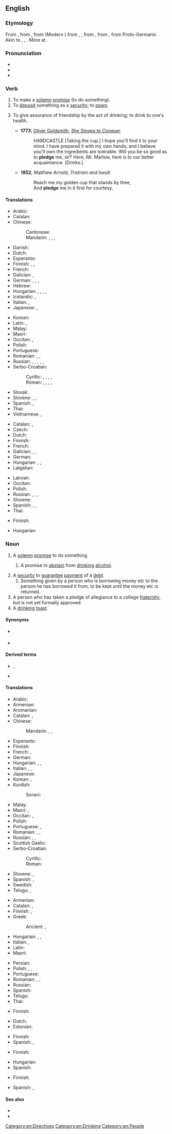 ==English==
{{slim-wikipedia}}

===Etymology===
From {{etyl|enm|en}} {{m|enm|plege}}, from {{etyl|xno|en}} {{m|fro|plege}}, from {{etyl|fro|en}} {{m|fro|plege}} (Modern {{cog|fr|pleige}}) from {{etyl|ML.|en}} {{m|la|plevium}}, {{m|la|plebium}}, from {{etyl|ML.|en}} {{m|la|plebiō||I pledge}}, from {{etyl|frk|en}} {{m|frk|*plegan||to pledge; to support; to guarantee}}, from Proto-Germanic {{m|gem-pro|*plehaną||to care about, be concerned with}}. Akin to {{cog|goh|pflegan||to take care of, be accustomed to}}, {{cog|osx|plegan||to vouch for}}, {{cog|ang|plēon||to risk, endanger}}. More at {{l|en|plight}}.

===Pronunciation===
* {{IPA|en|/plɛdʒ/}}
* {{audio|en|en-us-pledge.ogg|Audio (US)}}
* {{rhymes|en|ɛdʒ}}
<!-- 1 syllable words !-->

===Verb===
{{en-verb|pledg}}

# To make a [[solemn]] [[promise]] (to do something).
# To [[deposit]] something as a [[security]]; to [[pawn]].
# {{lb|en|transitive}} To give assurance of friendship by the act of drinking; to drink to one's health.
#* '''1773''', [[w:Oliver Goldsmith|Oliver Goldsmith]], ''[[s:She Stoops to Conquer|She Stoops to Conquer]]''
#*: HARDCASTLE [Taking the cup.] I hope you'll find it to your mind. I have prepared it with my own hands, and I believe you'll own the ingredients are tolerable. Will you be so good as to '''pledge''' me, sir? Here, Mr. Marlow, here is to our better acquaintance. [Drinks.]
#* '''1852''', Matthew Arnold, ''Tristram and Iseult''
#*: Reach me my golden cup that stands by thee,
#*: And '''pledge''' me in it first for courtesy.

====Translations====
{{trans-top|to make a solemn promise}}
* Arabic: {{t|ar|تَعَهدَ}}
* Catalan: {{t+|ca|prometre}}
* Chinese:
*: Cantonese: {{t|yue|誓|tr=sai6|sc=Hani}}
*: Mandarin: {{t+|cmn|發誓|sc=Hani}}, {{t+|cmn|发誓|tr=fāshì|sc=Hani}}, {{t+|cmn|保證|sc=Hani}}, {{t+|cmn|保证|tr=bǎozhèng|sc=Hani}}
* Danish:
* Dutch: {{t|nl|plechtig beloven}}
* Esperanto: {{t-needed|eo}}
* Finnish: {{t+|fi|luvata}}, {{t+|fi|sitoutua}}, {{t|fi|lupautua}}
* French: {{t+|fr|promettre}}
* Galician: {{t|gl|estocar}}, {{t|gl|prometer}}
* German: {{t+|de|zusichern}}, {{t+|de|versprechen}}, {{t+|de|geloben}}, {{t+|de|zusagen}}
* Hebrew: {{t|he|נשבע|tr=nishbá|sc=Hebr}}
* Hungarian: {{t+|hu|ígér}}, {{t+|hu|megígér}}, {{t+|hu|esküszik}}, {{t|hu|szavát adja}}, {{t|hu|[[elkötelez]]i [[magát]]}}
* Icelandic: {{t+|is|sverja}}, {{t+|is|lofa}}
* Italian: {{t+|it|promettere}}, {{t+|it|impegnarsi}}
* Japanese: {{t+|ja|公約|tr=kōyaku suru|alt=公約する}}, {{t+|ja|保証|tr=ほしょうする, hoshō suru|alt=保証する|sc=Jpan}}
{{trans-mid}}
* Korean: {{t+|ko|서약}}
* Latin: {{t|la|spondere}}, {{t|la|vovere}}
* Malay: {{t|ms|ikrar}}
* Maori: {{t|mi|oati}}
* Occitan: {{t+|oc|prometre}}, {{t+|oc|jurar}}
* Polish: {{t+|pl|obiecać}}
* Portuguese: {{t+|pt|prometer}}
* Romanian: {{t+|ro|promite}}, {{t+|ro|garanta}}, {{t+|ro|jura}}
* Russian: {{t+|ru|обеща́ть|impf}}, {{t+|ru|пообеща́ть|pf}}, {{t+|ru|заверя́ть|impf}}, {{t+|ru|заве́рить|pf}}, {{t+|ru|кля́сться|impf}}, {{t+|ru|покля́сться|pf}}
* Serbo-Croatian:
*: Cyrillic: {{t|sh|залога}}, {{t|sh|завет}}, {{t|sh|завјет}}, {{t|sh|обећање}}, {{t|sh|присега}}
*: Roman: {{t+|sh|zaloga}}, {{t+|sh|zavet}}, {{t+|sh|zavjet}}, {{t+|sh|obećanje}}, {{t+|sh|prisega}}
* Slovak: {{t|sk|zástava}}
* Slovene: {{t|sl|zapriseči}}, {{t|sl|zavezati se}}, {{t|sl|zaobljubiti se}}
* Spanish: {{t+|es|prometer}}, {{t+|es|jurar}}
* Thai: {{t-needed|th}}
* Vietnamese: {{t+|vi|cam kết}}, {{t+|vi|thề}}
{{trans-bottom}}

{{trans-top|to deposit something as a security; to pawn}}
* Catalan: {{t+|ca|penyorar}}, {{t+|ca|empenyorar}}
* Czech: {{t+|cs|zastavit}}
* Dutch: {{t+|nl|verpanden}}
* Finnish: {{t+|fi|pantata}}
* French: {{t|fr|mettre en gage}}
* Galician: {{t|gl|gravecer}}, {{t|gl|engaxar}}, {{t|gl|piñorar}}
* German: {{t+|de|verpfänden}}
* Hungarian: {{t|hu|[[zálog]]ba [[ad]]}}, {{t+|hu|elzálogosít}}, {{t|hu|[[biztosíték]]ul, [[fedezet|fedezetül]] [[ad]]}}
* Latgalian: {{t|ltg|aizlyka}}
{{trans-mid}}
* Latvian: {{t|lv|ķīla}}
* Occitan: {{t|oc|empenhar}}
* Polish: {{t|pl|złożyć zastaw}}
* Russian: {{t|ru|[[отдава́ть]] в [[зало́г]]|impf}}, {{t|ru|[[отда́ть]] в [[зало́г]]|pf}}, {{t+|ru|закла́дывать|impf}}, {{t+|ru|заложи́ть|pf}}
* Slovene: {{t|sl|zastaviti}}
* Spanish: {{t+|es|hipotecar}}, {{t+|es|empeñar}}, {{t+|es|pignorar}}
* Thai: {{t+|th|จำนำ}}
{{trans-bottom}}

{{trans-top|to drink}}
* Finnish: {{t|fi|[[juoda]] [[jonkun]] [[malja]]}}
{{trans-mid}}
* Hungarian: {{t|hu|[[iszik]] ([[valaki]]) [[egészség]][[-e|é]][[-re|re]]}}
{{trans-bottom}}

===Noun===
{{en-noun}}

# A [[solemn]] [[promise]] to do something.
## {{lb|en|with {{l|en|the}}}} A promise to [[abstain]] from [[drinking]] [[alcohol]].
# A [[security]] to [[guarantee]] [[payment]] of a [[debt]].
## Something given by a person who is borrowing money etc to the person he has borrowed it from, to be kept until the money etc is returned.
# A person who has taken a pledge of allegiance to a college [[fraternity]], but is not yet formally approved.
# A [[drinking]] [[toast]].

====Synonyms====
* {{sense|promise}} {{l|en|commitment}}
* {{sense|security to guarantee payment}} {{l|en|collateral}}

====Derived terms====
* {{l|en|antipledge}}, {{l|en|antipledging}}
* {{l|en|pledgeless}}

====Translations====
{{trans-top|solemn promise}}
* Arabic: {{t+|ar|ضَمَان|m}}
* Armenian: {{t+|hy|ուխտ}}
* Aromanian: {{t|rup|ligãmintu}}
* Catalan: {{t+|ca|promesa|f}}, {{t+|ca|jurament|m}}
* Chinese:
*: Mandarin: {{t+|cmn|誓言|tr=shìyán|sc=Hani}}, {{t+|cmn|誓詞|sc=Hani}}, {{t+|cmn|誓词|tr=shìcí|sc=Hani}}
* Esperanto: {{t-needed|eo}}
* Finnish: {{t+|fi|lupaus}}
* French: {{t+|fr|gage|m}}, {{t+|fr|serment|m}}
* German: {{t+|de|Pfand|n}}
* Hungarian: {{t+|hu|fogadalom}}, {{t+|hu|ígéret}}, {{t+|hu|eskü}}
* Italian: {{t+|it|giuramento|m}}, {{t+|it|pegno|m}}, {{t|it|promessa solenne|f}}
* Japanese: {{t+|ja|抵当|tr=ていとう, teitō|sc=Jpan}}
* Korean: {{t+|ko|서약}}, {{t+|ko|맹세}}
* Kurdish:
*: Sorani: {{t+|ku|پەیمان|tr=paymAn|sc=ku-Arab}}
{{trans-mid}}
* Malay: {{t|ms|ikrar}}
* Maori: {{t|mi|takoha}}, {{t|mi|kupu taurangi}}
* Occitan: {{t+|oc|promessa|f}}, {{t+|oc|jurament|m}}
* Polish: {{t+|pl|obietnica|f}}
* Portuguese: {{t+|pt|promessa|f}}, {{t+|pt|penhor|m}}
* Romanian: {{t+|ro|legământ}}, {{t+|ro|promisiune|alt=promisiune (fermă)}}, {{t+|ro|jurământ}}
* Russian: {{t+|ru|обе́т|m}}, {{t+|ru|обеща́ние|n}}, {{t+|ru|заро́к|m}}
* Scottish Gaelic: {{t|gd|gealltanas|m}}
* Serbo-Croatian:
*: Cyrillic: {{t|sh|за́вет|m}}
*: Roman: {{t+|sh|závet|m}}
* Slovene: {{t|sl|zaprisega|f}}, {{t|sl|zaobljuba|f}}
* Spanish: {{t+check|es|juramento|m}}, {{t-check|es|[[promesa]] [[solemne]]|f}} <!-- was "[[promesa]] [[solemne]]" - assumed sum-of-parts; if an idiom, remove the embedded wikilinks to the individual words. see [[User:Kephir/gadgets/xte#Translation_fixing]] -->
* Swedish: {{t+|sv|underpant|c}}
* Telugu: {{t+|te|ప్రతిజ్ఞ}}, {{t+|te|ప్రతిన}}
{{trans-bottom}}

{{trans-top|security to payment}} <!-- it is possibly (???) meant to correspond to this sense above: "Something given by a person who is borrowing money etc to the person he has borrowed it from, to be kept until the money etc is returned." -- anyway, this definition here should be clarified, as opposed to the other meaning below, "A security to guarantee payment of a debt." -->
* Armenian: {{t+|hy|գրավ}}
* Catalan: {{t+|ca|penyora|f}}, {{t+|ca|garantia|f}}
* Finnish: {{t+|fi|pantti}}, {{t+|fi|vakuus}}
* Greek: {{t+|el|ενέχυρο|n}}
*: Ancient: {{t|grc|ῥύσιον|n}}, {{t|grc|ὑποθήκη|f}}
* Hungarian: {{t+|hu|zálog}}, {{t+|hu|biztosíték}}, {{t+|hu|fedezet}}
* Italian: {{t+|it|avallo|m}}, {{t+|it|garanzia|f}}
* Latin: {{t|la|pignus|n}}
* Maori: {{t|mi|tāmana}}
{{trans-mid}}
* Persian: {{t+|fa|گرو|tr=gerow|sc=fa-Arab}}
* Polish: {{t+|pl|depozyt|m}}, {{t+|pl|kaucja|f}}, {{t+|pl|zastaw|m}}
* Portuguese: {{t+|pt|garantia|f}}
* Romanian: {{t+|ro|zălog}}, {{t+|ro|gaj}}, {{t+|ro|garanție}}
* Russian: {{t+|ru|зало́г|m}}
* Spanish: {{t+|es|garantía|f}}
* Telugu: {{t+|te|తనఖా}}
* Thai: {{t+|th|จำนำ}}
{{trans-bottom}}

{{trans-top|security to guarantee the payment of a debt}}
* Finnish: {{t+|fi|vakuus}}
{{trans-mid}}
{{trans-bottom}}

{{trans-top|person who has taken a pledge of allegiance to a fraternity}}
* Dutch: {{t+|nl|schacht}}
* Estonian: {{t+|et|rebane}}
{{trans-mid}}
* Finnish: {{t+|fi|kokelas}}
* Spanish: {{t+|es|iniciado|m}}, {{t+|es|iniciada|f}}
{{trans-bottom}}

{{trans-top|drinking toast}}
* Finnish: {{t|fi|maljapuhe}}
{{trans-mid}}
* Hungarian: {{t+|hu|tószt}}
* Spanish: {{t+|es|brindis|m}}
{{trans-bottom}}

{{trans-top|promise to abstain from drinking alcohol}}
* Finnish: {{t|fi|raittiuslupaus}}
{{trans-mid}}
* Spanish: {{t+|es|juramento|m}}, {{t+|es|manda|f}}
{{trans-bottom}}

====See also====
* {{l|en|oath}}
* {{l|en|vow}}

[[Category:en:Directives]]
[[Category:en:Drinking]]
[[Category:en:People]]